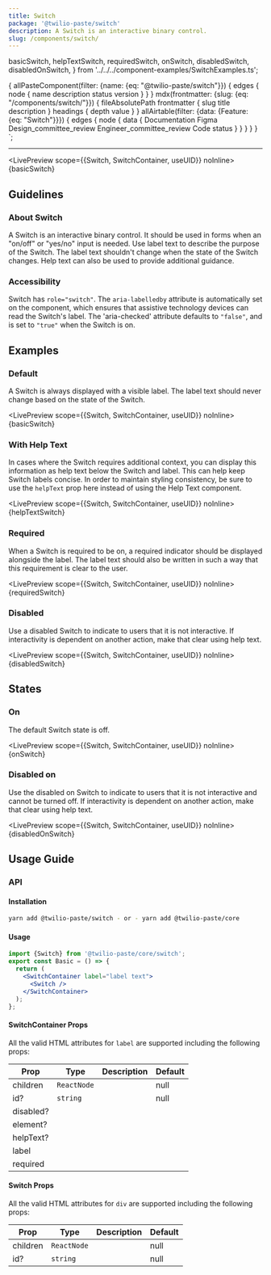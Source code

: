 ```yaml
---
title: Switch
package: '@twilio-paste/switch'
description: A Switch is an interactive binary control.
slug: /components/switch/
---
```


  basicSwitch,
  helpTextSwitch,
  requiredSwitch,
  onSwitch,
  disabledSwitch,
  disabledOnSwitch,
} from '../../../component-examples/SwitchExamples.ts';

  {
    allPasteComponent(filter: {name: {eq: "@twilio-paste/switch"}}) {
      edges {
        node {
          name
          description
          status
          version
        }
      }
    }
    mdx(frontmatter: {slug: {eq: "/components/switch/"}}) {
      fileAbsolutePath
      frontmatter {
        slug
        title
        description
      }
      headings {
        depth
        value
      }
    }
    allAirtable(filter: {data: {Feature: {eq: "Switch"}}}) {
      edges {
        node {
          data {
            Documentation
            Figma
            Design_committee_review
            Engineer_committee_review
            Code
            status
          }
        }
      }
    }
  }
`;

<NormalizedComponentHeader
  categoryRoute={SidebarCategoryRoutes.COMPONENTS}
  githubUrl="https://github.com/twilio-labs/paste/tree/main/packages/paste-core/components/switch"
  storybookUrl="/?path=/story/components-switch--default"
  data={props.data}
  description={props.data.mdx.frontmatter.description}
/>

---

<contentwrapper>

<PageAside data={props.data.mdx} />

<content>

<LivePreview scope={{Switch, SwitchContainer, useUID}} noInline>
  {basicSwitch}
</LivePreview>

## Guidelines

### About Switch

A Switch is an interactive binary control. It should be used in forms when an "on/off" or "yes/no" input is needed. Use label text to describe the purpose of the Switch. The label text shouldn't change when the state of the Switch changes. Help text can also be used to provide additional guidance.

### Accessibility

Switch has `role="switch"`. The `aria-labelledby` attribute is automatically set on the component, which ensures that assistive technology devices can read the Switch's label. The 'aria-checked' attribute defaults to `"false"`, and is set to `"true"` when the Switch is on.

## Examples

### Default

A Switch is always displayed with a visible label. The label text should never change based on the state of the Switch.

<LivePreview scope={{Switch, SwitchContainer, useUID}} noInline>
  {basicSwitch}
</LivePreview>

### With Help Text

In cases where the Switch requires additional context, you can display this information as help text below the Switch and label. This can help keep Switch labels concise. In order to maintain styling consistency, be sure to use the `helpText` prop here instead of using the Help Text component.

<LivePreview scope={{Switch, SwitchContainer, useUID}} noInline>
  {helpTextSwitch}
</LivePreview>

### Required

When a Switch is required to be on, a required indicator should be displayed alongside the label. The label text should also be written in such a way that this requirement is clear to the user.

<LivePreview scope={{Switch, SwitchContainer, useUID}} noInline>
  {requiredSwitch}
</LivePreview>

### Disabled

Use a disabled Switch to indicate to users that it is not interactive. If interactivity is dependent on another action, make that clear using help text.

<LivePreview scope={{Switch, SwitchContainer, useUID}} noInline>
  {disabledSwitch}
</LivePreview>

## States

### On

The default Switch state is off.

<LivePreview scope={{Switch, SwitchContainer, useUID}} noInline>
  {onSwitch}
</LivePreview>

### Disabled on

Use the disabled on Switch to indicate to users that it is not interactive and cannot be turned off. If interactivity is dependent on another action, make that clear using help text.

<LivePreview scope={{Switch, SwitchContainer, useUID}} noInline>
  {disabledOnSwitch}
</LivePreview>

## Usage Guide

### API

#### Installation

```bash
yarn add @twilio-paste/switch - or - yarn add @twilio-paste/core
```

#### Usage

```jsx
import {Switch} from '@twilio-paste/core/switch';
export const Basic = () => {
  return (
    <SwitchContainer label="label text">
      <Switch />
    </SwitchContainer>
  );
};
```

#### SwitchContainer Props

All the valid HTML attributes for `label` are supported including the following props:

| Prop      | Type        | Description | Default |
| --------- | ----------- | ----------- | ------- |
| children  | `ReactNode` |             | null    |
| id?       | `string`    |             | null    |
| disabled? |             |             |         |
| element?  |             |             |         |
| helpText? |             |             |         |
| label     |             |             |         |
| required  |             |             |         |

#### Switch Props

All the valid HTML attributes for `div` are supported including the following props:

| Prop     | Type        | Description | Default |
| -------- | ----------- | ----------- | ------- |
| children | `ReactNode` |             | null    |
| id?      | `string`    |             | null    |

<ChangelogRevealer>
  <Changelog />
</ChangelogRevealer>

</content>

</contentwrapper>
